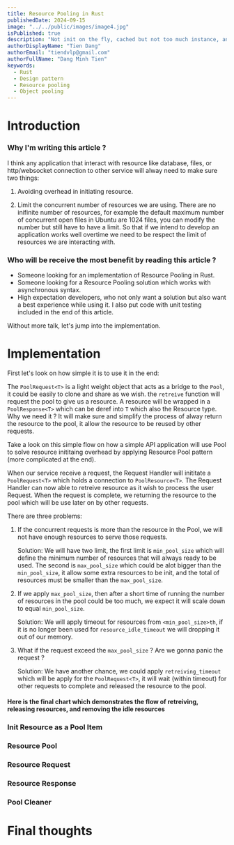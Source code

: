 ```yaml
---
title: Resource Pooling in Rust
publishedDate: 2024-09-15
image: "../../public/images/image4.jpg"
isPublished: true
description: "Not init on the fly, cached but not too much instance, and not blocking the entire request when reached pool max. It is how we use and maintain our Http Connection, Web Socket, Database, gRPC connection"
authorDisplayName: "Tien Dang"
authorEmail: "tiendvlp@gmail.com"
authorFullName: "Dang Minh Tien"
keywords:
  - Rust
  - Design pattern
  - Resource pooling
  - Object pooling
---
```


# Introduction

### Why I'm writing this article ?

I think any application that interact with resource like database, files, or http/websocket connection to other service will alway 
need to make sure two things:

1. Avoiding overhead in initiating resource.


2. Limit the concurrent number of resources we are using. There are no inifinite number of resources, for example the default maximum number of concurrent open files in Ubuntu are 1024 files, you can modify the number but still have to have a limit.
So that if we intend to develop an application works well overtime we need to be respect the limit
of resources we are interacting with.


### Who will be receive the most benefit by reading this article ?

- Someone looking for an implementation of Resource Pooling in Rust.
- Someone looking for a Resource Pooling solution which works with asynchronous syntax.
- High expectation developers, who not only want a solution but also want a best experience while using it. I also put code with unit testing included in the end of this article.


Without more talk, let's jump into the implementation.


# Implementation
First let's look on how simple it is to use it in the end:

The `PoolRequest<T>` is a light weight object that acts as a bridge to the `Pool`, it could be easily to clone and share as we wish.
the `retreive` function will request the pool to give us a resource.
A resource will be wrapped in a `PoolResponse<T>` which can be deref into `T` which also the Resource type. Why we need it ?
It will make sure and simplify the process of alway return the resource to the pool, it allow the resource to be reused by other requests.

Take a look on this simple flow on how a simple API application will use Pool to solve resource inititaing overhead by applying Resource Pool pattern (more complicated at the end).

When our service receive a request, the Request Handler will inititate a `PoolRequest<T>` which holds a connection to `PoolResource<T>`.
The Request Handler can now able to retreive resource as it wish to process the user Request. When the request is complete, we returning the resource to the pool which will be use later on by other requests.

There are three problems:

1. If the concurrent requests is more than the resource in the Pool, we will not have enough resources to serve those requests.

    Solution: We will have two limit, the first limit is `min_pool_size` which will define the minimum number of resources that will always ready to be used. The second is `max_pool_size` which could be alot bigger than the `min_pool_size`, it allow some extra resources to be 
init, and the total of resources must be smaller than the `max_pool_size`.

2. If we apply `max_pool_size`, then after a short time of running the number of resources in the pool could be too much, we expect it will scale down to equal `min_pool_size`.

    Solution: We will apply timeout for resources from `<min_pool_size>th`, if it is no longer been used for `resource_idle_timeout` we will dropping it
    out of our memory.

3. What if the request exceed the `max_pool_size` ? Are we gonna panic the request ?
    
    Solution: We have another chance, we could apply `retreiving_timeout` which will be apply for the `PoolRequest<T>`, it will wait (within timeout) for other requests to complete and released the resource to the pool.

#### Here is the final chart which demonstrates the flow of retreiving, releasing resources, and removing the idle resources


### Init Resource as a Pool Item
### Resource Pool
### Resource Request
### Resource Response
### Pool Cleaner

# Final thoughts

